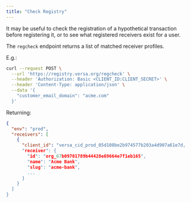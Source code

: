 ```yaml
---
title: "Check Registry"
---
```


It may be useful to check the registration of a hypothetical transaction before registering it, or to see what registered receivers exist for a user.

The `regcheck` endpoint returns a list of matched receiver profiles.

E.g.:

```bash
curl --request POST \
  --url 'https://registry.versa.org/regcheck' \
  --header 'Authorization: Basic <CLIENT_ID:CLIENT_SECRET>' \
  --header 'Content-Type: application/json' \
  --data '{
    "customer_email_domain": "acme.com"
  }'
```

Returning:

```json
{
  "env": "prod",
  "receivers": [
    {
      "client_id": "versa_cid_prod_05d108be2b974577b203a4d907a61e7d,
      "receiver": {
        "id": "org_67b09701789b44428e69664e7f1eb165",
        "name": "Acme Bank",
        "slug": "acme-bank",
        ...
      }
    }
  ]
}
```
